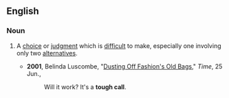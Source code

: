 ==English==

===Noun===
{{en-noun|head=[[tough]] [[call]]}}

# {{context|chiefly|US|idiomatic|lang=en}} A [[choice]] or [[judgment]] which is [[difficult]] to make, especially one involving only two [[alternatives]].
#* '''2001''',  Belinda Luscombe, "[http://www.time.com/time/magazine/article/0,9171,1000208-2,00.html Dusting Off Fashion's Old Bags]," ''Time'', 25 Jun.,
#*: Will it work? It's a '''tough call'''.